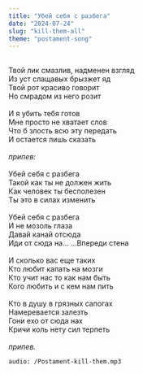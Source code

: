 ```yaml
---
title: "Убей себя с разбега"
date: "2024-07-24"
slug: "kill-them-all"
theme: "postament-song"
---
```



\
Твой лик смазлив, надменен взгляд\
Из уст слащавых брызжет яд\
Твой рот красиво говорит\
Но смрадом из него розит\
\
И я убить тебя готов\
Мне просто не хватает слов\
Что б злость всю эту передать\
И остается лишь сказать\
\
*припев:*\
\
Убей себя с разбега\
Такой как ты не должен жить\
Как человек ты бесполезен\
Ты это в силах изменить\
\
Убей себя с разбега\
И не мозоль глаза\
Давай канай отсюда\
Иди от сюда на... ...Впереди стена\
\
И сколько вас еще таких\
Кто любит капать на мозги\
Кто учит нас то как нам быть\
Кого любить и с кем нам пить\
\
Кто в душу в грязных сапогах\
Намеревается залезть\
Гони ехо от сюда нах\
Кричи коль нету сил терпеть\
\
*припев.*

`audio: /Postament-kill-them.mp3`